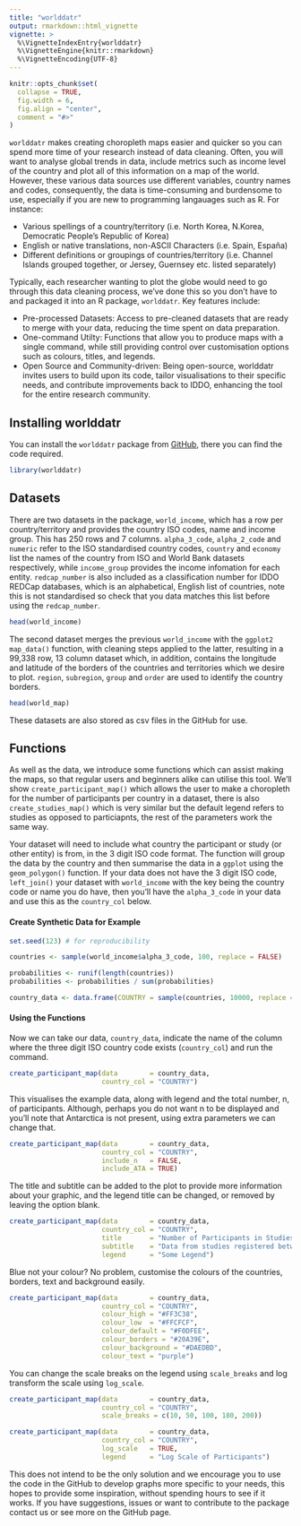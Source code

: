 ```yaml
---
title: "worlddatr" 
output: rmarkdown::html_vignette
vignette: >
  %\VignetteIndexEntry{worlddatr}
  %\VignetteEngine{knitr::rmarkdown}
  %\VignetteEncoding{UTF-8}
---
```


```r
knitr::opts_chunk$set(
  collapse = TRUE,
  fig.width = 6,
  fig.align = "center",
  comment = "#>"
)
```

`worlddatr` makes creating choropleth maps easier and quicker so you can spend more time of your research instead of data cleaning. Often, you will want to analyse global trends in data, include metrics such as income level of the country and plot all of this information on a map of the world. However, these various data sources use different variables, country names and codes, consequently, the data is time-consuming and burdensome to use, especially if you are new to programming langauages such as R. For instance:

-   Various spellings of a country/territory (i.e. North Korea, N.Korea, Democratic People's Republic of Korea)
-   English or native translations, non-ASCII Characters (i.e. Spain, España)
-   Different definitions or groupings of countries/territory (i.e. Channel Islands grouped together, or Jersey, Guernsey etc. listed separately)

Typically, each researcher wanting to plot the globe would need to go through this data cleaning process, we've done this so you don't have to and packaged it into an R package, `worlddatr`. Key features include:

-   Pre-processed Datasets: Access to pre-cleaned datasets that are ready to merge with your data, reducing the time spent on data preparation.
-   One-command Utilty: Functions that allow you to produce maps with a single command, while still providing control over customisation options such as colours, titles, and legends.
-   Open Source and Community-driven: Being open-source, worlddatr invites users to build upon its code, tailor visualisations to their specific needs, and contribute improvements back to IDDO, enhancing the tool for the entire research community.

## Installing worlddatr

You can install the `worlddatr` package from [GitHub](https://github.com/Infectious-Diseases-Data-Observatory/worlddatr), there you can find the code required.

```r
library(worlddatr)
```

## Datasets

There are two datasets in the package, `world_income`, which has a row per country/territory and provides the country ISO codes, name and income group. This has 250 rows and 7 columns. `alpha_3_code`, `alpha_2_code` and `numeric` refer to the ISO standardised country codes, `country` and `economy` list the names of the country from ISO and World Bank datasets respectively, while `income_group` provides the income infomation for each entity. `redcap_number` is also included as a classification number for IDDO REDCap databases, which is an alphabetical, English list of countries, note this is not standardised so check that you data matches this list before using the `redcap_number`.

```r
head(world_income)
```

The second dataset merges the previous `world_income` with the `ggplot2` `map_data()` function, with cleaning steps applied to the latter, resulting in a 99,338 row, 13 column dataset which, in addition, contains the longitude and latitude of the borders of the countries and territories which we desire to plot. `region`, `subregion`, `group` and `order` are used to identify the country borders.

```r
head(world_map)
```

These datasets are also stored as csv files in the GitHub for use.

## Functions

As well as the data, we introduce some functions which can assist making the maps, so that regular users and beginners alike can utilise this tool. We'll show `create_participant_map()` which allows the user to make a choropleth for the number of participants per country in a dataset, there is also `create_studies_map()` which is very similar but the default legend refers to studies as opposed to particiapnts, the rest of the parameters work the same way.

Your dataset will need to include what country the participant or study (or other entity) is from, in the 3 digit ISO code format. The function will group the data by the country and then summarise the data in a `ggplot` using the `geom_polygon()` function. If your data does not have the 3 digit ISO code, `left_join()` your dataset with `world_income` with the key being the country code or name you do have, then you'll have the `alpha_3_code` in your data and use this as the `country_col` below. 

#### Create Synthetic Data for Example

```r
set.seed(123) # for reproducibility

countries <- sample(world_income$alpha_3_code, 100, replace = FALSE)

probabilities <- runif(length(countries))
probabilities <- probabilities / sum(probabilities)

country_data <- data.frame(COUNTRY = sample(countries, 10000, replace = TRUE, prob = probabilities))
```

#### Using the Functions

Now we can take our data, `country_data`, indicate the name of the column where the three digit ISO country code exists (`country_col`) and run the command.

```r
create_participant_map(data        = country_data,
                       country_col = "COUNTRY")
```

This visualises the example data, along with legend and the total number, n, of participants. Although, perhaps you do not want n to be displayed and you'll note that Antarctica is not present, using extra parameters we can change that.

```r
create_participant_map(data        = country_data,
                       country_col = "COUNTRY",
                       include_n   = FALSE,
                       include_ATA = TRUE)
```

The title and subtitle can be added to the plot to provide more information about your graphic, and the legend title can be changed, or removed by leaving the option blank.

```r
create_participant_map(data        = country_data,
                       country_col = "COUNTRY",
                       title       = "Number of Participants in Studies across Countries",
                       subtitle    = "Data from studies registered between 2000 - 2024",
                       legend      = "Some Legend")
```

Blue not your colour? No problem, customise the colours of the countries, borders, text and background easily.

```r
create_participant_map(data        = country_data,
                       country_col = "COUNTRY",
                       colour_high = "#FF3C38",
                       colour_low  = "#FFCFCF",
                       colour_default = "#F0DFEE",
                       colour_borders = "#20A39E",
                       colour_background = "#DAEDBD",
                       colour_text = "purple")
```

You can change the scale breaks on the legend using `scale_breaks` and log transform the scale using `log_scale`.

```r
create_participant_map(data        = country_data,
                       country_col = "COUNTRY",
                       scale_breaks = c(10, 50, 100, 180, 200))

create_participant_map(data        = country_data,
                       country_col = "COUNTRY",
                       log_scale   = TRUE,
                       legend      = "Log Scale of Participants")
```

This does not intend to be the only solution and we encourage you to use the code in the GitHub to develop graphs more specific to your needs, this hopes to provide some inspiration, without spending hours to see if it works. If you have suggestions, issues or want to contribute to the package contact us or see more on the GitHub page.
